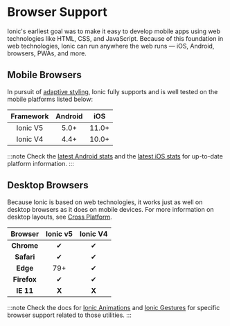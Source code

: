 # Browser Support

Ionic's earliest goal was to make it easy to develop mobile apps using web technologies like HTML, CSS, and JavaScript. Because of this foundation in web technologies, Ionic can run anywhere the web runs — iOS, Android, browsers, PWAs, and more.


## Mobile Browsers

In pursuit of [adaptive styling](../core-concepts/fundamentals.md#adaptive-styling), Ionic fully supports and is well tested on the mobile platforms listed below:

| Framework | Android | iOS   |
|:---------:|:-------:|:-----:|
| Ionic V5  | 5.0+    | 11.0+ |
| Ionic V4  | 4.4+  | 10.0+ |

:::note
Check the [latest Android stats](https://developer.android.com/about/dashboards/) and the [latest iOS stats](https://developer.apple.com/support/app-store/) for up-to-date platform information.
:::


## Desktop Browsers

Because Ionic is based on web technologies, it works just as well on desktop browsers as it does on mobile devices. For more information on desktop layouts, see [Cross Platform](../core-concepts/cross-platform.md#desktop).


| Browser     | Ionic v5 | Ionic V4 |
|:-----------:|:--------:|:--------:|
| **Chrome**  | ✔        | ✔        |
| **Safari**  | ✔        | ✔        |
| **Edge**    | 79+      | ✔        |
| **Firefox** | ✔        | ✔        |
| **IE 11**   | **X**    | **X**        |



:::note
Check the docs for [Ionic Animations](../utilities/animations.md#browser-support) and [Ionic Gestures](../utilities/gestures.md#browser-support) for specific browser support related to those utilities.
:::
